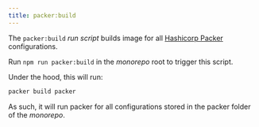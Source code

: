 ```yaml
---
title: packer:build
---
```


The `packer:build` _run script_ builds image for
all [Hashicorp Packer](https://packer.io/) configurations.

Run `npm run packer:build` in the _monorepo_ root to trigger this script.

Under the hood, this will run:

```sh title="Terminal"
packer build packer
```

As such, it will run packer for all configurations stored in
the <RepoFile>packer</RepoFile> folder of the _monorepo_.
